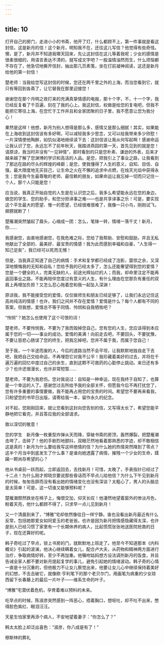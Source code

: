 ```yaml
---
---
---
```

title: 10
---



打开自己的房门，走进小小的书斋，他开了灯，什么都顾不上，第一件事就是看这封信，这是新月的信！这个新月，明知我不在，还往这儿写信？他觉得有些奇怪。懊，是了，新月并不知道我哪天回来，先让这封信在这儿等着我呢；少女的感情是很柔很细的，用语言表达不清的，就写成文字吧？一股温情油然而生，什么烦恼都不存在了，他急切地撕开信封，抽出那几页素笺，坐在灯前凝神阅读，这还是新月给他的第一封信！

楚老师：当我给您写这封信的时候，您还在两千里之外的上海，而当您看到它，就只有等回到各斋了，让它替我在那里迎接您！

谢谢您在那个月明之夜打来的充满真挚情感的电报，那十个字，不，十一个字，我已经反复看了千百遍，刻在了我的心上。我这封信，权做是给您的复电吧，但我不能把它寄往上海，在您忙于工作并且和全家团聚的日子里，我不愿意让您为我分心！

果然是这样！他想，新月为别人想得是那么多，感情又是那么细腻！其实，如果能在上海收到这封信该有多好啊，可以减轻我多少思念，又可以给我带来多少欣慰！一片深情使他陶醉，如饥似渴地继续读下去：这封信该让我从何写起啊！感谢命运让我认识了您，永远忘不了前年秋天，我踏进燕园的第一天，首先见到的就是您！请原谅，我当时并没有“一见钟情”，那时看到的只是您朴素、谦逊的外表，后来才越来越了解了您渊博的学识和高洁的人品。是您，把我引上了事业之路，让我看到了那远在路的尽头的辉煌的峰巅；是您，使我懂得了人生的意义，自知、目信、自强，最大限度地无买目己，让生命之火在不懈的追求中点燃，在烛天光焰中获得永生；您是我今生最尊敬的老师、最信赖的朋友，如果命运让我忘掉一切而只记住一个人，那个人只能是您！

应当说，我真正开始自觉的人生是在认识您之后，我多么希望能永远在您的身边，做您的学生、您的助手，和您分担译事之难——也是共享译事之乐！可是，要实现这个平生最大的愿望、惟一的愿望，已经很难很难了，我像一只小鸟，刚刚试飞，翅膀就断了！

楚雁潮突然皱起了眉头，心缩成一团：怎么，笔锋一转，情绪一落千丈！新月，你……

我感谢您，由衷地感谢您，在我危难之际，您给了我帮助、安慰和鼓励，并且无私地献出了全部的、最美好、最宝贵的情感！我为此而感到幸福和自豪，“人生得一知己足矣”，我已经可以死而无憾！

但是，当我真正知道了自己的病情：手术和复学都已经成了泡影，震惊之余，又深深地懊悔我的无知和自私！您给予我的已经太多了，怎么还能奢望得到您的爱情？您是一个健全的人，完美无缺的人，前途光辉灿烂的人；而我，却命里注定不能再返回事业之路，不能再陪伴您度过有意义的人生，有什么理由在您那负有重任的双肩上再增加负担？又怎么忍心拖着您和我一起坠入深渊！

原谅我，我不能接受您的爱情，仅仅做师生和朋友已经足够了，让我们永远记住这高尚纯洁的情感！也许，我们之间并不存在爱情？爱情是什么？每个人都有不同的答案，但我想，爱情总不等于同情、怜悯和自我牺牲吧？

“怜悯”？她怎么也使用了这个可恨的词！

楚老师，不要怜悯我，不要为了我而毁掉您自己，您有您的人生，您应该得到本应属于您的一切——事业的成功，爱情的美满！向前走去吧，不要回头，不要犹豫，不要让慈悲心肠误了您的终生，把我忘掉吧，您并不属于我，而属于您自己！

至于我，一个半途而废的人，今后的道路当然不会平坦，让我默默地独自走下去吧，我把自己交给命运，不再埋怨它对我不公平！我珍藏着美好的过去，并将在千遍万遍的回忆中度过自己的余生，直到这颗不可救药的心脏停止跳动。来日还有多少？也许还很漫长，也许非常短暂……

楚老师，不要为我悲伤。您对我说过：自知是一种幸运，现在我终于自知了，也算是一个幸运的人了。感谢您过去所给予我的全部关怀，但愿我今后不再打扰您了，您有许多重要的事情要做，我不能再占用您的宝贵的时间。希望您不要再来看我，只盼望您的书早日出版，请寄给我一本，留作永久的纪念。

对不起，您刚刚回来，就让您看到这封向您告别的信，又写得太长了，希望您能平静地把它看完，并且答应我的全部请求。

致以深切的敬意！

您的学生　新月像一枚重型炸弹从天而降，穿破书斋的房顶，轰然爆裂，把楚雁潮击垮了，击碎了！他的手剧烈地颤抖，双眼茫然地看着那熟悉的字迹，却不敢相信这是真的！新月为什么要给我写这样绝情的信？为什么她的热情突然降到了零点？这半个月当中到底发生了什么事？是谁向她透露了病情，摧残一个少女的生命，蹂躏一颗尚存希望的心？

他从书桌前一跃而起，立即返回去，去找新月！可惜，太晚了，手表指针已经过了十二点！为什么刚才郑晓京要说那些昏话而不早点儿给他信？为什么下午见到新月的时候，匆匆告辞而没有看出她的情绪变化也没有深谈？太粗心了，男人的头脑总是太简单！可是，这一切谁又能够预料呢？

楚雁潮颓然跌坐在椅子上，悔恨交加，仰天长叹！他凄然地望着窗外的惨淡月色，盼着天亮，他什么都顾不得了，只求早一点儿见到新月！

又一个清晨到来了，“博雅”宅却依然像往日一样宁静。谁也没看出新月最近有什么反常，包括她那爱女如同爱玉的老爸爸。也许是因为新月把情感隐藏得太深，也许是别人已经习惯了家里有一个长期休养的病人，比起慌慌张张地送医院抢救的日子，现在还算好的呢。

韩子奇吃过了早点，锁上书房的门，就默默地上班走了。他至今不知道那本《内科概论》引起的波澜，他决心继续瞒着女儿，配合卢大夫，从药物和精神两方面进行治疗，争取病情好转，至少不再加重。他嘱咐姑妈想方设法调剂新月的饭食，并且告诫全家人都不要对新月提起复学的事儿，避免引起她的情绪波动。韩子奇的心情一直是十分沉重的，但他极力不让女儿察觉出来，他要让女儿心中继续保持着美好的幻想，不去击破它，就像欧·亨利笔下的那个老贝尔门，用画笔为病重的少女琼西留下长春藤上的最后一片叶子——维系生命的叶子。

“博雅”宅潜伏着危机，孕育着难以预料的未来。

吃早点的时候，陈淑彦突然感到一阵恶心，捂着胸口，想呕吐，却不吐不出来，憋得脸色紫红、眼泪汪汪。

天星生怕家里再添个病人，不安地望着妻子：“你怎么了？”

韩太太脸上却泛出喜色：“淑彦，你八成是有了！”

穆斯林的葬礼